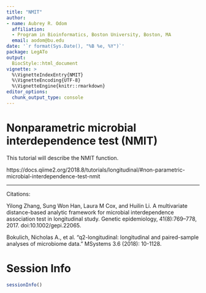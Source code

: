 ```yaml
---
title: "NMIT"
author: 
- name: Aubrey R. Odom
  affiliation: 
  - Program in Bioinformatics, Boston University, Boston, MA
  email: aodom@bu.edu
date: '`r format(Sys.Date(), "%B %e, %Y")`'
package: LegATo
output: 
  BiocStyle::html_document
vignette: >
  %\VignetteIndexEntry{NMIT}
  %\VignetteEncoding{UTF-8}
  %\VignetteEngine{knitr::rmarkdown}
editor_options: 
  chunk_output_type: console
---
```


# Nonparametric microbial interdependence test (NMIT)

This tutorial will describe the NMIT function.

https://docs.qiime2.org/2018.8/tutorials/longitudinal/#non-parametric-microbial-interdependence-test-nmit

----
Citations:

Yilong Zhang, Sung Won Han, Laura M Cox, and Huilin Li. A multivariate distance-based analytic framework for microbial interdependence association test in longitudinal study. Genetic epidemiology, 41(8):769–778, 2017. doi:10.1002/gepi.22065.

Bokulich, Nicholas A., et al. "q2-longitudinal: longitudinal and paired-sample analyses of microbiome data." MSystems 3.6 (2018): 10-1128.

# Session Info

```R
sessionInfo()
```